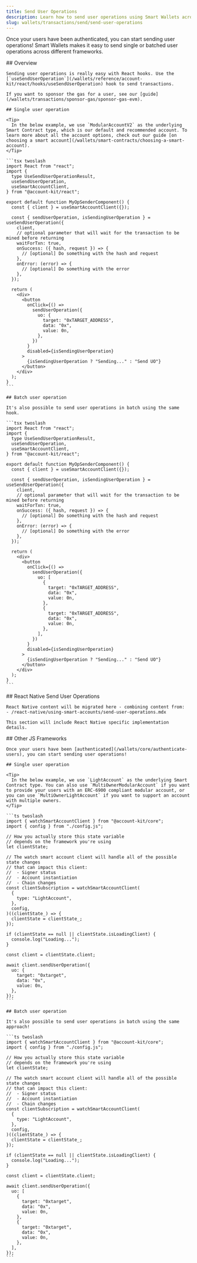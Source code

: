 ```yaml
---
title: Send User Operations
description: Learn how to send user operations using Smart Wallets across different frameworks.
slug: wallets/transactions/send/send-user-operations
---
```


Once your users have been authenticated, you can start sending user operations! Smart Wallets makes it easy to send single or batched user operations across different frameworks.

<Tabs>
  <Tab title="React">
    ## Overview

    Sending user operations is really easy with React hooks. Use the [`useSendUserOperation`](/wallets/reference/account-kit/react/hooks/useSendUserOperation) hook to send transactions.

    If you want to sponsor the gas for a user, see our [guide](/wallets/transactions/sponsor-gas/sponsor-gas-evm).

    ## Single user operation

    <Tip>
      In the below example, we use `ModularAccountV2` as the underlying Smart Contract type, which is our default and recommended account. To learn more about all the account options, check out our guide [on choosing a smart account](/wallets/smart-contracts/choosing-a-smart-account).
    </Tip>

    ```tsx twoslash
    import React from "react";
    import {
      type UseSendUserOperationResult,
      useSendUserOperation,
      useSmartAccountClient,
    } from "@account-kit/react";

    export default function MyOpSenderComponent() {
      const { client } = useSmartAccountClient({});

      const { sendUserOperation, isSendingUserOperation } = useSendUserOperation({
        client,
        // optional parameter that will wait for the transaction to be mined before returning
        waitForTxn: true,
        onSuccess: ({ hash, request }) => {
          // [optional] Do something with the hash and request
        },
        onError: (error) => {
          // [optional] Do something with the error
        },
      });

      return (
        <div>
          <button
            onClick={() =>
              sendUserOperation({
                uo: {
                  target: "0xTARGET_ADDRESS",
                  data: "0x",
                  value: 0n,
                },
              })
            }
            disabled={isSendingUserOperation}
          >
            {isSendingUserOperation ? "Sending..." : "Send UO"}
          </button>
        </div>
      );
    }
    ```

    ## Batch user operation

    It's also possible to send user operations in batch using the same hook.

    ```tsx twoslash
    import React from "react";
    import {
      type UseSendUserOperationResult,
      useSendUserOperation,
      useSmartAccountClient,
    } from "@account-kit/react";

    export default function MyOpSenderComponent() {
      const { client } = useSmartAccountClient({});

      const { sendUserOperation, isSendingUserOperation } = useSendUserOperation({
        client,
        // optional parameter that will wait for the transaction to be mined before returning
        waitForTxn: true,
        onSuccess: ({ hash, request }) => {
          // [optional] Do something with the hash and request
        },
        onError: (error) => {
          // [optional] Do something with the error
        },
      });

      return (
        <div>
          <button
            onClick={() =>
              sendUserOperation({
                uo: [
                  {
                    target: "0xTARGET_ADDRESS",
                    data: "0x",
                    value: 0n,
                  },
                  {
                    target: "0xTARGET_ADDRESS",
                    data: "0x",
                    value: 0n,
                  },
                ],
              })
            }
            disabled={isSendingUserOperation}
          >
            {isSendingUserOperation ? "Sending..." : "Send UO"}
          </button>
        </div>
      );
    }
    ```
  </Tab>
  <Tab title="React Native">
    ## React Native Send User Operations

    React Native content will be migrated here - combining content from:
    - /react-native/using-smart-accounts/send-user-operations.mdx

    This section will include React Native specific implementation details.
  </Tab>
  <Tab title="Other JS">
    ## Other JS Frameworks

    Once your users have been [authenticated](/wallets/core/authenticate-users), you can start sending user operations!

    ## Single user operation

    <Tip>
      In the below example, we use `LightAccount` as the underlying Smart Contract type. You can also use `MultiOwnerModularAccount` if you want to provide your users with an ERC-6900 compliant modular account, or you can use `MultiOwnerLightAccount` if you want to support an account with multiple owners.
    </Tip>

    ```ts twoslash
    import { watchSmartAccountClient } from "@account-kit/core";
    import { config } from "./config.js";

    // How you actually store this state variable
    // depends on the framework you're using
    let clientState;

    // The watch smart account client will handle all of the possible state changes
    // that can impact this client:
    //  - Signer status
    //  - Account instantiation
    //  - Chain changes
    const clientSubscription = watchSmartAccountClient(
      {
        type: "LightAccount",
      },
      config,
    )((clientState_) => {
      clientState = clientState_;
    });

    if (clientState == null || clientState.isLoadingClient) {
      console.log("Loading...");
    }

    const client = clientState.client;

    await client.sendUserOperation({
      uo: {
        target: "0xtarget",
        data: "0x",
        value: 0n,
      },
    });
    ```

    ## Batch user operation

    It's also possible to send user operations in batch using the same approach!

    ```ts twoslash
    import { watchSmartAccountClient } from "@account-kit/core";
    import { config } from "./config.js";

    // How you actually store this state variable
    // depends on the framework you're using
    let clientState;

    // The watch smart account client will handle all of the possible state changes
    // that can impact this client:
    //  - Signer status
    //  - Account instantiation
    //  - Chain changes
    const clientSubscription = watchSmartAccountClient(
      {
        type: "LightAccount",
      },
      config,
    )((clientState_) => {
      clientState = clientState_;
    });

    if (clientState == null || clientState.isLoadingClient) {
      console.log("Loading...");
    }

    const client = clientState.client;

    await client.sendUserOperation({
      uo: [
        {
          target: "0xtarget",
          data: "0x",
          value: 0n,
        },
        {
          target: "0xtarget",
          data: "0x",
          value: 0n,
        },
      ],
    });
    ```
  </Tab>
</Tabs>
